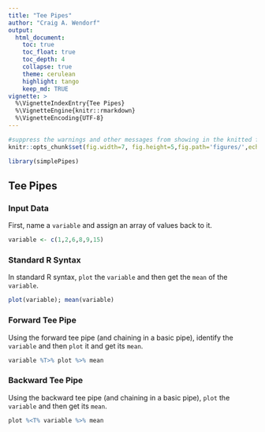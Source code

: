 ```yaml
---
title: "Tee Pipes"
author: "Craig A. Wendorf"
output:
  html_document:
    toc: true
    toc_float: true
    toc_depth: 4
    collapse: true
    theme: cerulean
    highlight: tango
    keep_md: TRUE
vignette: >
  %\VignetteIndexEntry{Tee Pipes}
  %\VignetteEngine{knitr::rmarkdown}
  %\VignetteEncoding{UTF-8}
---
```


```r
#suppress the warnings and other messages from showing in the knitted file.
knitr::opts_chunk$set(fig.width=7, fig.height=5,fig.path='figures/',echo=TRUE,warning=FALSE,message=FALSE)
```

```r
library(simplePipes)
```

## Tee Pipes

### Input Data

First, name a `variable` and assign an array of values back to it.

```r
variable <- c(1,2,6,8,9,15)
```

### Standard R Syntax

In standard R syntax, `plot` the `variable` and then get the `mean` of the `variable`.

```r
plot(variable); mean(variable)
```

### Forward Tee Pipe

Using the forward tee pipe (and chaining in a basic pipe), identify the `variable` and then `plot` it and get its `mean`.

```r
variable %T>% plot %>% mean
```

### Backward Tee Pipe

Using the backward tee pipe (and chaining in a basic pipe), `plot` the `variable` and then get its `mean`.

```r
plot %<T% variable %>% mean
```
